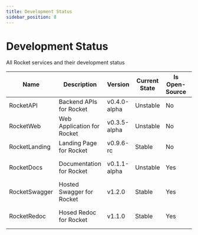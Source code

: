 ```yaml
---
title: Development Status
sidebar_position: 8
---
```


# Development Status

All Rocket services and their development status

| Name          | Description                | Version      | Current State | Is Open-Source | Repository Link                                        |
| ------------- | -------------------------- | ------------ | ------------- | -------------- | ------------------------------------------------------ |
| RocketAPI     | Backend APIs for Rocket    | v0.4.0-alpha | Unstable      | No             | -                                                      |
| RocketWeb     | Web Application for Rocket | v0.3.5-alpha | Unstable      | No             | -                                                      |
| RocketLanding | Landing Page for Rocket    | v0.9.6-rc    | Stable        | No             | -                                                      |
| RocketDocs    | Documentation for Rocket   | v0.1.1-alpha | Unstable      | Yes            | https://github.com/rocket-org-imdeepmind/RocketDocs    |
| RocketSwagger | Hosted Swagger for Rocket  | v1.2.0       | Stable        | Yes            | https://github.com/rocket-org-imdeepmind/RocketSwagger |
| RocketRedoc   | Hosed Redoc for Rocket     | v1.1.0       | Stable        | Yes            | https://github.com/rocket-org-imdeepmind/RocketRedoc   |
